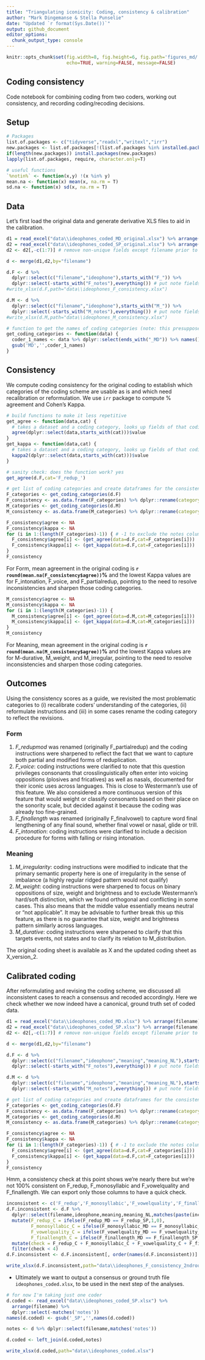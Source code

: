 ```yaml
---
title: "Triangulating iconicity: Coding, consistency & calibration"
author: "Mark Dingemanse & Stella Punselie"
date: "Updated `r format(Sys.Date())`"
output: github_document
editor_options: 
  chunk_output_type: console
---
```


```r
knitr::opts_chunk$set(fig.width=8, fig.height=6, fig.path='figures_md/',
                      echo=TRUE, warning=FALSE, message=FALSE)

```

## Coding consistency
Code notebook for combining coding from two coders, working out consistency, and recording coding/recoding decisions.

## Setup

```r
# Packages
list.of.packages <- c("tidyverse","readxl","writexl","irr")
new.packages <- list.of.packages[!(list.of.packages %in% installed.packages()[,"Package"])]
if(length(new.packages)) install.packages(new.packages)
lapply(list.of.packages, require, character.only=T)

# useful functions
`%notin%` <- function(x,y) !(x %in% y) 
mean.na <- function(x) mean(x, na.rm = T)
sd.na <- function(x) sd(x, na.rm = T)


```

## Data
Let's first load the original data and generate derivative XLS files to aid in the calibration.

```r

d1 = read_excel("data\\ideophones_coded_MD_original.xlsx") %>% arrange(filename)
d2 = read_excel("data\\ideophones_coded_SP_original.xlsx") %>% arrange(filename)
d2 <- d2[,-c(1:7)] # remove non-unique fields except filename prior to merge

d <- merge(d1,d2,by="filename")

d.F <- d %>%
  dplyr::select(c("filename","ideophone"),starts_with("F_")) %>%
  dplyr::select(-starts_with("F_notes"),everything()) # put note fields at end
#write_xlsx(d.F,path="data\\ideophones_F_consistency.xlsx")

d.M <- d %>%
  dplyr::select(c("filename","ideophone"),starts_with("M_")) %>%
  dplyr::select(-starts_with("M_notes"),everything()) # put note fields at end
#write_xlsx(d.M,path="data\\ideophones_M_consistency.xlsx")

# function to get the names of coding categories (note: this presupposes there is a coder _MD, change as needed)
get_coding_categories <- function(data) {
  coder_1_names <- data %>% dplyr::select(ends_with("_MD")) %>% names()
  gsub('MD','',coder_1_names)
}


```

## Consistency
We compute coding consistency for the original coding to establish which categories of the coding scheme are usable as is and which need recalibration or reformulation. We use `irr` package to compute % agreement and Cohen's Kappa. 

```r

# build functions to make it less repetitive
get_agree <- function(data,cat) {
  # takes a dataset and a coding category, looks up fields of that coding category, and computes agreement
  agree(dplyr::select(data,starts_with(cat)))$value
}
get_kappa <- function(data,cat) {
  # takes a dataset and a coding category, looks up fields of that coding category, and computes kappa
  kappa2(dplyr::select(data,starts_with(cat)))$value
}

# sanity check: does the function work? yes
get_agree(d.F,cat='F_redup_')

# get list of coding categories and create dataframes for the consistency values
F_categories <- get_coding_categories(d.F)
F_consistency <- as.data.frame(F_categories) %>% dplyr::rename(category = F_categories)
M_categories <- get_coding_categories(d.M)
M_consistency <- as.data.frame(M_categories) %>% dplyr::rename(category = M_categories)

F_consistency$agree <- NA
F_consistency$kappa <- NA
for (i in 1:(length(F_categories)-1)) { # -1 to exclude the notes column
  F_consistency$agree[i] <- (get_agree(data=d.F,cat=F_categories[i]))
  F_consistency$kappa[i] <- (get_kappa(data=d.F,cat=F_categories[i]))
}
F_consistency
```

For Form, mean agreement in the original coding is **`r round(mean.na(F_consistency$agree))`%** and the lowest Kappa values are for F_intonation, F_voice, and F_partialredup, pointing to the need to resolve inconsistencies and sharpen those coding categories. 

```r
M_consistency$agree <- NA
M_consistency$kappa <- NA
for (i in 1:(length(M_categories)-1)) {
  M_consistency$agree[i] <- (get_agree(data=d.M,cat=M_categories[i]))
  M_consistency$kappa[i] <- (get_kappa(data=d.M,cat=M_categories[i]))
}
M_consistency

```

For Meaning, mean agreement in the original coding is **`r round(mean.na(M_consistency$agree))`%** and the lowest Kappa values are for M-durative, M_weight, and M_irregular, pointing to the need to resolve inconsistencies and sharpen those coding categories. 

## Outcomes
Using the consistency scores as a guide, we revisited the most problematic categories to (i) recalibrate coders' understanding of the categories, (ii) reformulate instructions and (iii) in some cases rename the coding category to reflect the revisions.

### Form
1.	*F_redupmod* was renamed (originally F_partialredup) and the coding instructions were sharpened to reflect the fact that we want to capture both partial and modified forms of reduplication.
2. *F_voice*: coding instructions were clarified to note that this question privileges consonants that crosslinguistically often enter into voicing oppositions (plosives and fricatives) as well as nasals, documented for their iconic uses across languages. This is close to Westermann’s use of this feature. We also considered a more continuous version of this feature that would weight or classify consonants based on their place on the sonority scale, but decided against it because the coding was already too fine-grained.
3. *F_finallength* was renamed (originally F_finalvowel) to capture word final lengthening of any final sound, whether final vowel or nasal, glide or trill. 
4.	*F_intonation*: coding instructions were clarified to include a decision procedure for forms with falling or rising intonation.

### Meaning
1. *M_irregularity*: coding instructions were modified to indicate that the primary semantic property here is one of irregularity in the sense of imbalance (a highly regular ridged pattern would not qualify)
2.	*M_weight*: coding instructions were sharpened to focus on binary oppositions of size, weight and brightness and to exclude Westermann’s hard/soft distinction, which we found orthogonal and conflicting in some cases. This also means that the middle value essentially means neutral or “not applicable”. It may be advisable to further break this up this feature, as there is no guarantee that size, weight and brightness pattern similarly across languages.
3. *M_durative*: coding instructions were sharpened to clarify that this targets events, not states and to clarify its relation to M_distribution.

The original coding sheet is available as X and the updated coding sheet as X_version_2.

## Calibrated coding

After reformulating and revising the coding scheme, we discussed all inconsistent cases to reach a consensus and recoded accordingly. Here we check whether we now indeed have a canonical, ground truth set of coded data.

```r
d1 = read_excel("data\\ideophones_coded_MD.xlsx") %>% arrange(filename)
d2 = read_excel("data\\ideophones_coded_SP.xlsx") %>% arrange(filename)
d2 <- d2[,-c(1:7)] # remove non-unique fields except filename prior to merge

d <- merge(d1,d2,by="filename")

d.F <- d %>%
  dplyr::select(c("filename","ideophone","meaning","meaning_NL"),starts_with("F_")) %>%
  dplyr::select(-starts_with("F_notes"),everything()) # put note fields at end

d.M <- d %>%
  dplyr::select(c("filename","ideophone","meaning","meaning_NL"),starts_with("M_")) %>%
  dplyr::select(-starts_with("M_notes"),everything()) # put note fields at end

# get list of coding categories and create dataframes for the consistency values
F_categories <- get_coding_categories(d.F)
F_consistency <- as.data.frame(F_categories) %>% dplyr::rename(category = F_categories)
M_categories <- get_coding_categories(d.M)
M_consistency <- as.data.frame(M_categories) %>% dplyr::rename(category = M_categories)

F_consistency$agree <- NA
F_consistency$kappa <- NA
for (i in 1:(length(F_categories)-1)) { # -1 to exclude the notes column
  F_consistency$agree[i] <- (get_agree(data=d.F,cat=F_categories[i]))
  F_consistency$kappa[i] <- (get_kappa(data=d.F,cat=F_categories[i]))
}
F_consistency


```

Hmm, a consistency check at this point shows we're nearly there but we're not 100% consistent on F_redup, F_monosyllabic and F_vowelquality and F_finallength. We can export only those columns to have a quick check.

```r

inconsistent <- c('F_redup','F_monosyllabic','F_vowelquality','F_finallength')
d.F.inconsistent <- d.F %>%
  dplyr::select(filename,ideophone,meaning,meaning_NL,matches(paste(inconsistent,collapse="|"))) %>%
  mutate(F_redup_C = ifelse(F_redup_MD == F_redup_SP,1,0),
         F_monosyllabic_C = ifelse(F_monosyllabic_MD == F_monosyllabic_SP,1,0),
         F_vowelquality_C = ifelse(F_vowelquality_MD == F_vowelquality_SP,1,0),
         F_finallength_C = ifelse(F_finallength_MD == F_finallength_SP,1,0)) %>%
  mutate(check = F_redup_C + F_monosyllabic_C + F_vowelquality_C + F_finallength_C) %>%
  filter(check < 4)
d.F.inconsistent <- d.F.inconsistent[, order(names(d.F.inconsistent))]

write_xlsx(d.F.inconsistent,path="data\\ideophones_F_consistency_2ndround.xlsx")

```

* Ultimately we want to output a consensus or ground truth file `ideophones_coded.xlsx`, to be used in the next step of the analyses.

```r

# for now I'm taking just one coder
d.coded <- read_excel("data\\ideophones_coded_SP.xlsx") %>% 
  arrange(filename) %>%
  dplyr::select(-matches('notes'))
names(d.coded) <- gsub('_SP','',names(d.coded))

notes <- d %>% dplyr::select(filename,matches('notes'))

d.coded <- left_join(d.coded,notes)

write_xlsx(d.coded,path="data\\ideophones_coded.xlsx")

```